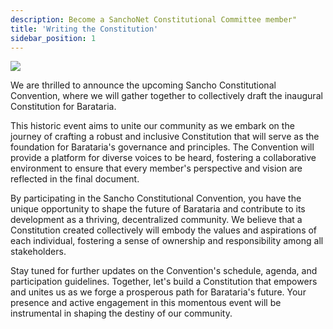 ```yaml
---
description: Become a SanchoNet Constitutional Committee member"
title: 'Writing the Constitution'
sidebar_position: 1
---
```


![](@site/static/img/logo.png)

We are thrilled to announce the upcoming Sancho Constitutional Convention, where we will gather together to collectively draft the inaugural Constitution for Barataria.

This historic event aims to unite our community as we embark on the journey of crafting a robust and inclusive Constitution that will serve as the foundation for Barataria's governance and principles. The Convention will provide a platform for diverse voices to be heard, fostering a collaborative environment to ensure that every member's perspective and vision are reflected in the final document.

By participating in the Sancho Constitutional Convention, you have the unique opportunity to shape the future of Barataria and contribute to its development as a thriving, decentralized community. We believe that a Constitution created collectively will embody the values and aspirations of each individual, fostering a sense of ownership and responsibility among all stakeholders.

Stay tuned for further updates on the Convention's schedule, agenda, and participation guidelines. Together, let's build a Constitution that empowers and unites us as we forge a prosperous path for Barataria's future. Your presence and active engagement in this momentous event will be instrumental in shaping the destiny of our community.